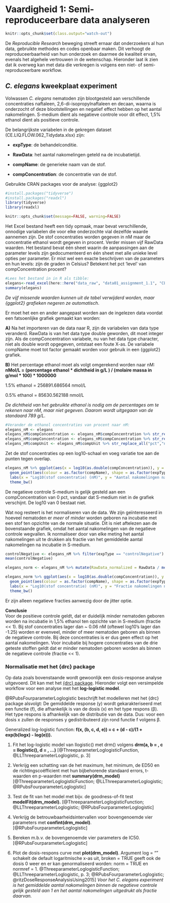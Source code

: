 # Vaardigheid 1: Semi-reproduceerbare data analyseren

```r
knitr::opts_chunk$set(class.output="watch-out")
```

De _Reproducible Research_ beweging streeft ernaar dat onderzoekers al hun data, gebruikte methodes en codes openbaar maken. Dit verhoogt de reproduceerbaarheid van hun onderzoek en daarmee de kwaliteit ervan, evenals het algehele vertrouwen in de wetenschap. Hieronder laat ik zien dat ik overweg kan met data die verkregen is volgens een niet- of semi-reproduceerbare workflow.

## _C. elegans_ kweekplaat experiment

Volwassen _C. elegans_ nematoden zijn blootgesteld aan verschillende concentraties naftaleen, 2,6-di-isopropylnaftaleen en decaan, waarna is onderzocht of deze blootstellingen en negatief effect hebben op het aantal nakomelingen. S-medium dient als negatieve controle voor dit effect, 1,5% ethanol dient als positieve controle.

De belangrijkste variabelen in de gekregen dataset (CE.LIQ.FLOW.062_Tidydata.xlsx) zijn:

* __expType__: de behandelconditie.

* __RawData__: het aantal nakomelingen geteld na de incubatietijd.
  
* __compName__: de generieke naam van de stof.
  
* __compConcentration__: de concentratie van de stof.
  

Gebruikte CRAN packages voor de analyse: {ggplot2}

```r
#install.packages("tidyverse")
#install.packages("readxl")
library(tidyverse)
library(readxl)

knitr::opts_chunk$set(message=FALSE, warning=FALSE)
```

Het Excel bestand heeft een tidy opmaak, maar bevat verschillende, onnodige variabelen die voor elke onderzochte vial dezelfde waarde aannemen zijn. De stof concentraties worden gegeven in nM maar de concentratie ethanol wordt gegeven in procent. Verder missen vijf RawData waarden. Het bestand bevat één sheet waarin de aanpassingen aan de parameter levels zijn gedocumenteerd en één sheet met alle unieke level opties per parameter. Er mist wel een exacte beschrijven van de parameters en hun levels: zijn de graden in Celsius? Betekent het pct 'level' van compConcentration procent? 

```r
#Lees het bestand in in R als tibble:
elegans<-read_excel(here::here("data_raw", "data01_assignment_1.1", "CE.LIQ.FLOW.062_Tidydata.xlsx"))
summary(elegans)
```

_De vijf missende waarden kunnen uit de tabel verwijderd worden, maar {ggplot2} grafieken negeren ze automatisch_.

Er moet het een en ander aangepast worden aan de ingelezen data voordat een fatsoenlijke grafiek gemaakt kan worden: 

__A)__ Na het importeren van de data naar R, zijn de variabelen van data type veranderd. RawData is van het data type double geworden, dit moet integer zijn. Als de compConcentration variabele, nu van het data type character, niet als double wordt opgegeven, ontstaat een foute X-as. De variabele compName moet tot factor gemaakt worden voor gebruik in een {ggplot2} grafiek.

__B)__ Het percentage ethanol moet als volgt omgerekend worden naar nM: __nMol/L = (percentage ethanol * dichtheid in g/L ) / (molaire massa in g/mol * 100) * 1000000__

1.5% ethanol = 256891.686564 nmol/L

0.5% ethanol = 85630.562188 nmol/L

_De dichtheid van het gebruikte ethanol is nodig om de percentages om te rekenen naar nM, maar niet gegeven. Daarom wordt uitgegaan van de standaard 789 g/L_.

```r
#Verander de ethanol concentraties van procent naar nM:
elegans_nM <- elegans
elegans_nM$compConcentration <- elegans_nM$compConcentration %>% str_replace_all("1.5","256891.686564")
elegans_nM$compConcentration <- elegans_nM$compConcentration %>% str_replace_all("0.5","85630.562188")
elegans_nM$compUnit <- elegans_nM$compUnit %>% str_replace_all("pct","nM")
```

Zet de stof concentraties op een log10-schaal en voeg variatie toe aan de punten tegen overlap.

```r
elegans_nM %>% ggplot(aes(x = log10(as.double(compConcentration)), y = as.integer(RawData))) +
  geom_point(aes(colour = as.factor(compName), shape = as.factor(expType)), size = 1.5, position = "jitter") + #Jitter voegt wat variatie toe tegen overlap tussen de punten
  labs(x = "Log10(stof concentratie) (nM)", y = "Aantal nakomelingen na blootstelling", colour = "Stof", shape = "Conditie") +
  theme_bw()
```

De negatieve controle S-medium is gelijk gesteld aan een compConcentration van 0 pct, vandaar dat S-medium niet in de grafiek verschijnt. De log10 van 0 bestaat niet.

Wat nog resteert is het normaliseren van de data. We zijn geïnteresseerd in hoeveel nematoden er _meer_ of _minder_ worden geboren na incubatie met een stof ten opzichte van de normale situatie. Dit is niet aftelezen aan de bovenstaande grafiek, omdat het aantal nakomelingen van de negatieve controle wegvallen. Ik normaliseer door van elke meting het aantal nakomelingen uit te drukken als fractie van het gemiddelde aantal nakomelingen na incubatie in S-medium.

```r
controlNegative <- elegans_nM %>% filter(expType == "controlNegative") %>% select(RawData) %>% as_vector()
mean(controlNegative)

elegans_norm <- elegans_nM %>% mutate(RawData_normalized = RawData / mean(controlNegative))

elegans_norm %>% ggplot(aes(x = log10(as.double(compConcentration)), y = as.integer(RawData_normalized))) +
  geom_point(aes(colour = as.factor(compName), shape = as.factor(expType)), size = 1.5, position = "jitter") +
  labs(x = "Log10(stof concentratie) (nM)", y = "Fractie nakomelingen na blootstelling", colour = "Stof", shape = "Conditie") +
  theme_bw()
```

Er zijn alleen negatieve fracties aanwezig door de jitter optie.

__Conclusie__<br>
Voor de positieve controle geldt, dat er duidelijk minder nematoden geboren worden na incubatie in 1,5% ethanol ten opzichte van in S-medium (fractie << 1). Bij stof concentraties lager dan ~ 0.06 nM (oftewel log10's lager dan -1.25) worden er evenveel, minder of meer nematoden geboren als binnen de negatieve controle. Bij deze concentraties is er dus geen effect op het aantal nakomelingen. Voor incubatie bij hogere concentraties van de drie geteste stoffen geldt dat er minder nematoden geboren worden als binnen de negatieve controle (fractie << 1).

### Normalisatie met het {drc} package

Op data zoals bovenstaande wordt gewoonlijk een dosis-response analyse uitgevoerd. Dit kan met het [{drc} package](https://cran.r-project.org/web/packages/drc/index.html). Hieronder volgt een versimpelde workflow voor een analyse met het __log-logistic model__.

@RPubsFourparameterLoglogistic beschrijft het modelleren met het {drc} package alsvolgt: De gemiddelde response (y) wordt gekarakteriseerd met een functie (f), die afhankelijk is van de dosis (x) en het type respons (β). Het type respons is afhankelijk van de distributie van de data. Dus: voor een dosis x zullen de responses y gedistributeerd zijn rond functie f volgens β. 

Generalized log-logistic function: __f(x, (b, c, d, e)) = c + (d - c)/(1 + exp(b(logx) - log(e))).__

1. Fit het log-logistic model van llogistic() met drm() volgens __drm(a, b = , c = llogistic(), d = , ...)__ [@ThreeparameterLoglogisticFunction, @LLThreeparameterLoglogistic, p. 3]

2. Verkrijg een schatting van de het maximum, het minimum, de ED50 en de richtingscoëfficient met hun bijbehorende standaard errors, t-waarden en p-waarden met __summary(drm_model)__ [@ThreeparameterLoglogisticFunction; @LLThreeparameterLoglogistic; @RPubsFourparameterLoglogistic]

3. Test de fit van het model met bijv. de goodness-of-fit test __modelFit(drm_model).__  [@ThreeparameterLoglogisticFunction; @LLThreeparameterLoglogistic; @RPubsFourparameterLoglogistic]

4. Verkrijg de betrouwbaarheidsintervallen voor bovengenoemde vier parameters met __confint(drm_model)__. [@RPubsFourparameterLoglogistic]

5. Bereken m.b.v. de bovengenoemde vier parameters de IC50. [@RPubsFourparameterLoglogistic]

6. Plot de dosis-respons curve met __plot(drm_model)__. Argument log = "" schakelt de default logaritmische x-as uit, broken = TRUE geeft ook de dosis 0 weer en er kan genormaliseerd worden: norm = TRUE en normref = 1. @ThreeparameterLoglogisticFunction; @LLThreeparameterLoglogistic, p. 3; @RPubsFourparameterLoglogistic; @ritzDoseResponseAnalysisUsing2015] _Voor het C. elegans experiment is het gemiddelde aantal nakomelingen binnen de negatieve controle gelijk gesteld aan 1 en het aantal nakomelingen uitgedrukt als fractie daarvan._
